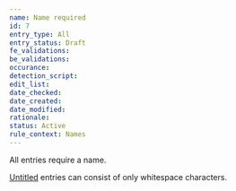 ```yaml
---
name: Name required
id: 7
entry_type: All
entry_status: Draft
fe_validations:
be_validations:
occurance:
detection_script:
edit_list:
date_checked:
date_created:
date_modified:
rationale:
status: Active
rule_context: Names
---
```

All entries require a name.

[Untitled](https://vocadb.net/T/6335/untitled) entries can consist of only whitespace characters.